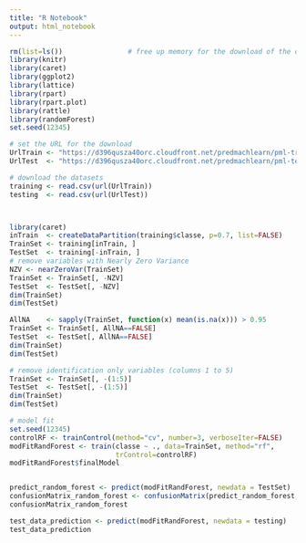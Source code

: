 ---
title: "R Notebook"
output: html_notebook
---






```{r packages}

rm(list=ls())                # free up memory for the download of the data sets
library(knitr)
library(caret)
library(ggplot2)
library(lattice)
library(rpart)
library(rpart.plot)
library(rattle)
library(randomForest)
set.seed(12345)

```







```{r 1}

# set the URL for the download
UrlTrain <- "https://d396qusza40orc.cloudfront.net/predmachlearn/pml-training.csv"
UrlTest  <- "https://d396qusza40orc.cloudfront.net/predmachlearn/pml-testing.csv"

# download the datasets
training <- read.csv(url(UrlTrain))
testing  <- read.csv(url(UrlTest))




```

```{r 2}

library(caret)
inTrain  <- createDataPartition(training$classe, p=0.7, list=FALSE)
TrainSet <- training[inTrain, ]
TestSet  <- training[-inTrain, ]
# remove variables with Nearly Zero Variance
NZV <- nearZeroVar(TrainSet)
TrainSet <- TrainSet[, -NZV]
TestSet  <- TestSet[, -NZV]
dim(TrainSet)
dim(TestSet)
```



```{r 3}
AllNA    <- sapply(TrainSet, function(x) mean(is.na(x))) > 0.95
TrainSet <- TrainSet[, AllNA==FALSE]
TestSet  <- TestSet[, AllNA==FALSE]
dim(TrainSet)
dim(TestSet)


```



```{r 4}

# remove identification only variables (columns 1 to 5)
TrainSet <- TrainSet[, -(1:5)]
TestSet  <- TestSet[, -(1:5)]
dim(TrainSet)
dim(TestSet)

```


```{r 5}

# model fit
set.seed(12345)
controlRF <- trainControl(method="cv", number=3, verboseIter=FALSE)
modFitRandForest <- train(classe ~ ., data=TrainSet, method="rf",
                          trControl=controlRF)
modFitRandForest$finalModel



```



```{r 6}


predict_random_forest <- predict(modFitRandForest, newdata = TestSet)
confusionMatrix_random_forest <- confusionMatrix(predict_random_forest,TestSet$classe)
confusionMatrix_random_forest
```

```{r 7}


test_data_prediction <- predict(modFitRandForest, newdata = testing)
test_data_prediction

```




